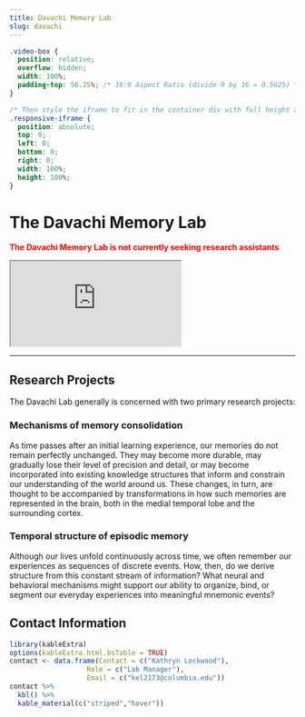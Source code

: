 ```yaml
---
title: Davachi Memory Lab
slug: davachi
---
```


```css
.video-box {
  position: relative;
  overflow: hidden;
  width: 100%;
  padding-top: 56.25%; /* 16:9 Aspect Ratio (divide 9 by 16 = 0.5625) */
}

/* Then style the iframe to fit in the container div with full height and width */
.responsive-iframe {
  position: absolute;
  top: 0;
  left: 0;
  bottom: 0;
  right: 0;
  width: 100%;
  height: 100%;
}
```

# The Davachi Memory Lab

<span style="color:red">
**The Davachi Memory Lab is not currently seeking research assistants**
</span>

<div class="video-box">
  <iframe class="responsive-iframe" src="https://www.youtube.com/embed/f8dA-b60aI4"></iframe>
</div>

***

## Research Projects

The Davachi Lab generally is concerned with two primary research projects:

### Mechanisms of memory consolidation

As time passes after an initial learning experience, our memories do not remain perfectly unchanged. They may become more durable, may gradually lose their level of precision and detail, or may become incorporated into existing knowledge structures that inform and constrain our understanding of the world around us. These changes, in turn, are thought to be accompanied by transformations in how such memories are represented in the brain, both in the medial temporal lobe and the surrounding cortex.

### Temporal structure of episodic memory

Although our lives unfold continuously across time, we often remember our experiences as sequences of discrete events. How, then, do we derive structure from this constant stream of information? What neural and behavioral mechanisms might support our ability to organize, bind, or segment our everyday experiences into meaningful mnemonic events?


## Contact Information

```r
library(kableExtra)
options(kableExtra.html.bsTable = TRUE)
contact <- data.frame(Contact = c("Kathryn Lockwood"),
                   Role = c("Lab Manager"),
                   Email = c("kel2173@columbia.edu"))
contact %>%
  kbl() %>%
  kable_material(c("striped","hover"))
                   
                   
```

